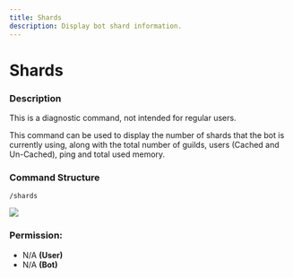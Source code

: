 ```yaml
---
title: Shards
description: Display bot shard information.
---
```




# Shards

### Description

<Callout type="warning">
This is a diagnostic command, not intended for regular users.
</Callout>

This command can be used to display the number of shards that the bot is currently using, along with the total number of guilds, users (Cached and Un-Cached), ping and total used memory.

### Command Structure

```
/shards
```

![](https://i.imgur.com/hJfIcbQ.png)

### **Permission:**

* N/A **(User)**
* N/A **(Bot)**
